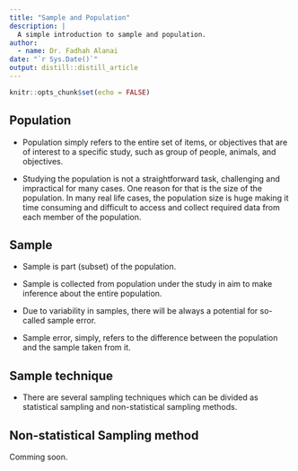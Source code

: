```yaml
---
title: "Sample and Population"
description: |
  A simple introduction to sample and population. 
author:
  - name: Dr. Fadhah Alanai
date: "`r Sys.Date()`"
output: distill::distill_article
---
```


```r
knitr::opts_chunk$set(echo = FALSE)
```

## Population 
- Population simply refers to the entire set of items, or objectives that are of interest to a specific study, such as group of people,
animals, and objectives. 

- Studying the population is not a straightforward task, challenging and impractical for many cases. One reason for that is the size of the 
population. In many real life cases, the population size is huge making it time consuming and difficult to access and collect required data
from each member of the population. 


## Sample

- Sample is part (subset) of the population. 

- Sample is collected from population under the study in aim to make inference about the entire population. 

- Due to variability in samples, there will be always a potential for so-called sample error. 

- Sample error, simply, refers to the difference between the population and the sample taken from it. 

## Sample technique

- There are several sampling techniques which can be divided as statistical sampling and non-statistical sampling methods. 

## Non-statistical Sampling method 

Comming soon. 




